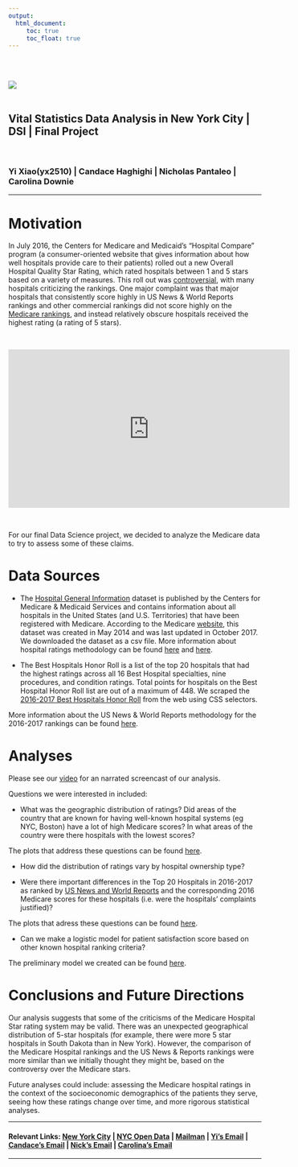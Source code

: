 ```yaml
---
output: 
  html_document:
     toc: true
     toc_float: true
---
```


<br>
<br>
  
![](http://www.columbia.edu/~sw2206/cu_mailman_logo.png)  
<br>
  
## **Vital Statistics Data Analysis in New York City | DSI | Final Project**

<br>

### Yi Xiao(yx2510) | Candace Haghighi | Nicholas Pantaleo | Carolina Downie


***
#  **Motivation**
In July 2016, the Centers for Medicare and Medicaid's "Hospital Compare" program (a consumer-oriented website that gives information about how well hospitals provide care to their patients) rolled out a new Overall Hospital Quality Star Rating, which rated hospitals between 1 and 5 stars based on a variety of measures. This roll out was  [controversial](https://www.usnews.com/news/articles/2016-07-27/medicare-releases-controversial-hospital-star-ratings), with many hospitals criticizing the rankings. One major complaint was that  major hospitals that consistently score highly in US News & World Reports rankings and other commercial rankings did not score highly on the [Medicare rankings](https://www.npr.org/sections/health-shots/2016/07/27/487633215/many-well-known-hospitals-fail-to-score-high-in-medicare-rankings), and instead relatively obscure hospitals received the highest rating (a rating of 5 stars). 

<br>

<iframe width="560" height="315" src="https://www.youtube.com/embed/xTQKZP_36tE" frameborder="0" gesture="media" allow="encrypted-media" allowfullscreen></iframe>

<br>

For our final Data Science project, we decided to analyze the Medicare data to try to assess some of these claims. 

#  **Data Sources**

* The [Hospital General Information](https://data.medicare.gov/Hospital-Compare/Hospital-General-Information/xubh-q36u/data) dataset is published by the Centers for Medicare & Medicaid Services and contains information about all hospitals in the United States (and U.S. Territories) that have been registered with Medicare. According to the Medicare [website](https://data.medicare.gov/Hospital-Compare/Hospital-General-Information/xubh-q36u/about), this dataset was created in May 2014 and was last updated in October 2017. We downloaded the dataset as a csv file. More information about hospital ratings methodology can be found [here](https://www.qualitynet.org/dcs/ContentServer?c=Page&pagename=QnetPublic%2FPage%2FQnetTier3&cid=1228775957165) and [here](http://www.hcahpsonline.org/Files/October_2017_Star%20Ratings_Tech%20Notes.pdf). 


* The Best Hospitals Honor Roll is a list of the top 20 hospitals that had the highest ratings across all 16 Best Hospital specialties, nine procedures, and condition ratings. Total points for hospitals on the Best Hospital Honor Roll list are out of a maximum of 448. We scraped the 
[2016-2017 Best Hospitals Honor Roll](https://web.archive.org/web/20160816171510/http://health.usnews.com/health-care/best-hospitals/articles/best-hospitals-honor-roll-and-overview) from the web using CSS selectors. 

More information about the US News & World Reports methodology for the 2016-2017 rankings can be found [here](http://web.archive.org/web/20160910084826/http://static.usnews.com:80/documents/health/best-hospitals/BH_Methodology_2016-17.pdf).   

# **Analyses**

Please see our [video](https://youtu.be/xTQKZP_36tE) for an narrated screencast of our analysis. 

Questions we were interested in included:

* What was the geographic distribution of ratings? Did areas of the country that are known for having well-known hospital systems (eg NYC, Boston) have a lot of high Medicare scores? In what areas of the country were there hospitals with the lowest scores? 

The plots that address these questions can be found [here](https://carolinadownie.shinyapps.io/p8105_finalproject_shiny/). 

* How did the distribution of ratings vary by hospital ownership type? 

* Were there important differences in the Top 20 Hospitals in 2016-2017 as ranked by [US News and World Reports](https://web.archive.org/web/20160816171510/http://health.usnews.com/health-care/best-hospitals/articles/best-hospitals-honor-roll-and-overview) and the corresponding 2016 Medicare scores for these hospitals (i.e. were the hospitals' complaints justified)? 

The plots that adress these questions can be found [here](Hospital_flexdashboard.html). 

* Can we make a logistic model for patient satisfaction score based on other known hospital ranking criteria? 

The preliminary model we created can be found [here](Model_Page.html). 


# **Conclusions and Future Directions**

Our analysis suggests that some of the criticisms of the Medicare Hospital Star rating system may be valid. There was an unexpected geographical distribution of 5-star hospitals (for example, there were more 5 star hospitals in South Dakota than in New York). However, the comparison of the Medicare Hospital rankings and the US News & Reports rankings were more similar than we initially thought they might be, based on the controversy over the Medicare stars. 

Future analyses could include: assessing the Medicare hospital ratings in the context of the socioeconomic demographics of the patients they serve, seeing how these ratings change over time, and more rigorous statistical analyses.  

***

#### Relevant Links: [New York City](https://www1.nyc.gov) | [NYC Open Data](https://opendata.cityofnewyork.us) | [Mailman](https://www.mailman.columbia.edu/) | [Yi's Email](mailto:yx2510@cumc.columbia.edu) | [Candace's Email](mailto:cbh2134@cumc.columbia.edu) | [Nick's Email](mailto:np2582@cumc.columbia.edu) | [Carolina's Email](mailto:cgd2137@cumc.columbia.edu)

***

<br>
<br>
